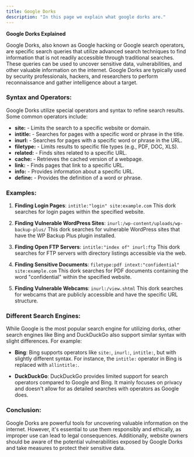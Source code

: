 ```yaml
---
title: Google Dorks
description: "In this page we explain what google dorks are."
---
```


**Google Dorks Explained**

Google Dorks, also known as Google hacking or Google search operators, are specific search queries that utilize advanced search techniques to find information that is not readily accessible through traditional searches. These queries can be used to uncover sensitive data, vulnerabilities, and other valuable information on the internet. Google Dorks are typically used by security professionals, hackers, and researchers to perform reconnaissance and gather intelligence about a target.

### Syntax and Operators:

Google Dorks utilize special operators and syntax to refine search results. Some common operators include:

- **site:** - Limits the search to a specific website or domain.
- **intitle:** - Searches for pages with a specific word or phrase in the title.
- **inurl:** - Searches for pages with a specific word or phrase in the URL.
- **filetype:** - Limits results to specific file types (e.g., PDF, DOC, XLS).
- **related:** - Finds sites related to a specific URL.
- **cache:** - Retrieves the cached version of a webpage.
- **link:** - Finds pages that link to a specific URL.
- **info:** - Provides information about a specific URL.
- **define:** - Provides the definition of a word or phrase.

### Examples:

1. **Finding Login Pages**: `intitle:"login" site:example.com`
   This dork searches for login pages within the specified website.

2. **Finding Vulnerable WordPress Sites**: `inurl:/wp-content/uploads/wp-backup-plus/`
   This dork searches for vulnerable WordPress sites that have the WP Backup Plus plugin installed.

3. **Finding Open FTP Servers**: `intitle:"index of" inurl:ftp`
   This dork searches for FTP servers with directory listings accessible via the web.

4. **Finding Sensitive Documents**: `filetype:pdf intext:"confidential" site:example.com`
   This dork searches for PDF documents containing the word "confidential" within the specified website.

5. **Finding Vulnerable Webcams**: `inurl:/view.shtml`
   This dork searches for webcams that are publicly accessible and have the specific URL structure.

### Different Search Engines:

While Google is the most popular search engine for utilizing dorks, other search engines like Bing and DuckDuckGo also support similar syntax with slight differences. For example:

- **Bing**: Bing supports operators like `site:`, `inurl:`, `intitle:`, but with slightly different syntax. For instance, the `intitle:` operator in Bing is replaced with `allintitle:`.

- **DuckDuckGo**: DuckDuckGo provides limited support for search operators compared to Google and Bing. It mainly focuses on privacy and doesn't allow for as detailed searches with operators as Google does.

### Conclusion:

Google Dorks are powerful tools for uncovering valuable information on the internet. However, it's essential to use them responsibly and ethically, as improper use can lead to legal consequences. Additionally, website owners should be aware of the potential vulnerabilities exposed by Google Dorks and take measures to protect their sensitive data.
